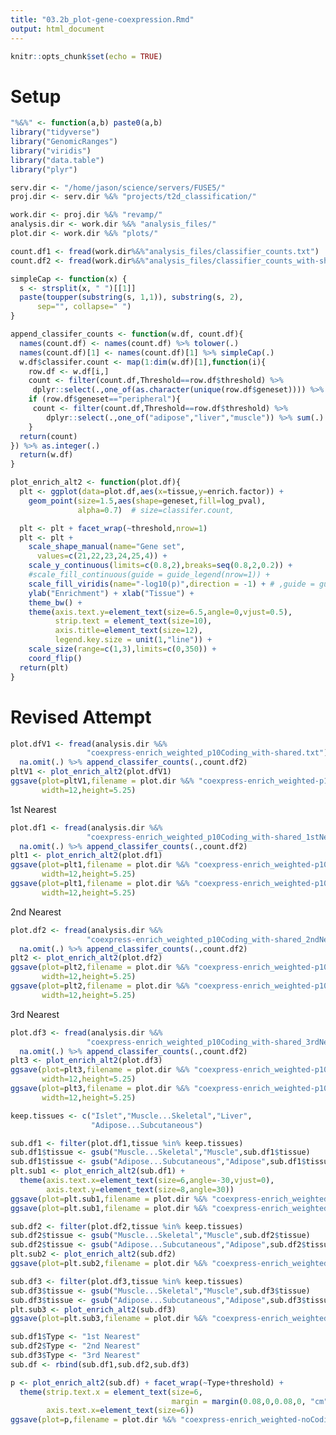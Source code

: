 ```yaml
---
title: "03.2b_plot-gene-coexpression.Rmd"
output: html_document
---
```


```r
knitr::opts_chunk$set(echo = TRUE)
```

# Setup 

```r

"%&%" <- function(a,b) paste0(a,b)
library("tidyverse")
library("GenomicRanges")
library("viridis")
library("data.table")
library("plyr")

serv.dir <- "/home/jason/science/servers/FUSE5/"
proj.dir <- serv.dir %&% "projects/t2d_classification/"

work.dir <- proj.dir %&% "revamp/"
analysis.dir <- work.dir %&% "analysis_files/"
plot.dir <- work.dir %&% "plots/"

count.df1 <- fread(work.dir%&%"analysis_files/classifier_counts.txt")
count.df2 <- fread(work.dir%&%"analysis_files/classifier_counts_with-shared.txt")

```


```r

simpleCap <- function(x) {
  s <- strsplit(x, " ")[[1]]
  paste(toupper(substring(s, 1,1)), substring(s, 2),
      sep="", collapse=" ")
}

append_classifer_counts <- function(w.df, count.df){
  names(count.df) <- names(count.df) %>% tolower(.)  
  names(count.df)[1] <- names(count.df)[1] %>% simpleCap(.)
  w.df$classifer.count <- map(1:dim(w.df)[1],function(i){
    row.df <- w.df[i,]
    count <- filter(count.df,Threshold==row.df$threshold) %>% 
     dplyr::select(.,one_of(as.character(unique(row.df$geneset)))) %>% as.integer(.)
    if (row.df$geneset=="peripheral"){
     count <- filter(count.df,Threshold==row.df$threshold) %>% 
        dplyr::select(.,one_of("adipose","liver","muscle")) %>% sum(.)  
    }
  return(count)
}) %>% as.integer(.)  
  return(w.df)
}

```


```r

plot_enrich_alt2 <- function(plot.df){
  plt <- ggplot(data=plot.df,aes(x=tissue,y=enrich.factor)) + 
    geom_point(size=1.5,aes(shape=geneset,fill=log_pval),
               alpha=0.7)  # size=classifer.count,

  plt <- plt + facet_wrap(~threshold,nrow=1)
  plt <- plt + 
    scale_shape_manual(name="Gene set",
      values=c(21,22,23,24,25,4)) +
    scale_y_continuous(limits=c(0.8,2),breaks=seq(0.8,2,0.2)) + 
    #scale_fill_continuous(guide = guide_legend(nrow=1)) + 
    scale_fill_viridis(name="-log10(p)",direction = -1) + # ,guide = guide_legend(nrow=1)
    ylab("Enrichment") + xlab("Tissue") + 
    theme_bw() + 
    theme(axis.text.y=element_text(size=6.5,angle=0,vjust=0.5),
          strip.text = element_text(size=10),
          axis.title=element_text(size=12),
          legend.key.size = unit(1,"line")) + 
    scale_size(range=c(1,3),limits=c(0,350)) + 
    coord_flip() 
  return(plt)
}

```


# Revised Attempt 

```r

plot.dfV1 <- fread(analysis.dir %&%
                 "coexpress-enrich_weighted_p10Coding_with-shared.txt") %>% 
  na.omit(.) %>% append_classifer_counts(.,count.df2)
pltV1 <- plot_enrich_alt2(plot.dfV1)
ggsave(plot=pltV1,filename = plot.dir %&% "coexpress-enrich_weighted-p10Coding_with-shared_V1.png",
       width=12,height=5.25)


```

1st Nearest 

```r

plot.df1 <- fread(analysis.dir %&%
                 "coexpress-enrich_weighted_p10Coding_with-shared_1stNearest.txt") %>% 
  na.omit(.) %>% append_classifer_counts(.,count.df2)
plt1 <- plot_enrich_alt2(plot.df1)
ggsave(plot=plt1,filename = plot.dir %&% "coexpress-enrich_weighted-p10Coding_with-shared_1stNearest.png",
       width=12,height=5.25)
ggsave(plot=plt1,filename = plot.dir %&% "coexpress-enrich_weighted-p10Coding_with-shared_1stNearest.pdf",
       width=12,height=5.25)
```


2nd Nearest 

```r

plot.df2 <- fread(analysis.dir %&%
                 "coexpress-enrich_weighted_p10Coding_with-shared_2ndNearest.txt") %>% 
  na.omit(.) %>% append_classifer_counts(.,count.df2)
plt2 <- plot_enrich_alt2(plot.df2)
ggsave(plot=plt2,filename = plot.dir %&% "coexpress-enrich_weighted-p10Coding_with-shared_2ndNearest.png",
       width=12,height=5.25)
ggsave(plot=plt2,filename = plot.dir %&% "coexpress-enrich_weighted-p10Coding_with-shared_2ndNearest.pdf",
       width=12,height=5.25)
```

3rd Nearest 

```r

plot.df3 <- fread(analysis.dir %&%
                 "coexpress-enrich_weighted_p10Coding_with-shared_3rdNearest.txt") %>% 
  na.omit(.) %>% append_classifer_counts(.,count.df2)
plt3 <- plot_enrich_alt2(plot.df3)
ggsave(plot=plt3,filename = plot.dir %&% "coexpress-enrich_weighted-p10Coding_with-shared_3rdNearest.png",
       width=12,height=5.25)
ggsave(plot=plt3,filename = plot.dir %&% "coexpress-enrich_weighted-p10Coding_with-shared_3rdNearest.pdf",
       width=12,height=5.25)
```


```r

keep.tissues <- c("Islet","Muscle...Skeletal","Liver",
                  "Adipose...Subcutaneous")

sub.df1 <- filter(plot.df1,tissue %in% keep.tissues)
sub.df1$tissue <- gsub("Muscle...Skeletal","Muscle",sub.df1$tissue)
sub.df1$tissue <- gsub("Adipose...Subcutaneous","Adipose",sub.df1$tissue)
plt.sub1 <- plot_enrich_alt2(sub.df1) +
  theme(axis.text.x=element_text(size=6,angle=-30,vjust=0),
        axis.text.y=element_text(size=8,angle=30))
ggsave(plot=plt.sub1,filename = plot.dir %&% "coexpress-enrich_weighted-noCoding-fourtiss_with-shared_1stNearest.png",width=8.5,height=1.75)
ggsave(plot=plt.sub1,filename = plot.dir %&% "coexpress-enrich_weighted-noCoding-fourtiss_with-shared_1stNearest.pdf",width=8.5,height=1.75)

sub.df2 <- filter(plot.df2,tissue %in% keep.tissues)
sub.df2$tissue <- gsub("Muscle...Skeletal","Muscle",sub.df2$tissue)
sub.df2$tissue <- gsub("Adipose...Subcutaneous","Adipose",sub.df2$tissue)
plt.sub2 <- plot_enrich_alt2(sub.df2)
ggsave(plot=plt.sub2,filename = plot.dir %&% "coexpress-enrich_weighted-noCoding-fourtiss_with-shared_2ndNearest.png",width=8.5,height=2)

sub.df3 <- filter(plot.df3,tissue %in% keep.tissues)
sub.df3$tissue <- gsub("Muscle...Skeletal","Muscle",sub.df3$tissue)
sub.df3$tissue <- gsub("Adipose...Subcutaneous","Adipose",sub.df3$tissue)
plt.sub3 <- plot_enrich_alt2(sub.df3)
ggsave(plot=plt.sub3,filename = plot.dir %&% "coexpress-enrich_weighted-noCoding-fourtiss_with-shared_3rdNearest.png",width=6,height=2)

```



```r

sub.df1$Type <- "1st Nearest"
sub.df2$Type <- "2nd Nearest"
sub.df3$Type <- "3rd Nearest"
sub.df <- rbind(sub.df1,sub.df2,sub.df3)

p <- plot_enrich_alt2(sub.df) + facet_wrap(~Type+threshold) + 
  theme(strip.text.x = element_text(size=6,
                                    margin = margin(0.08,0,0.08,0, "cm")),
        axis.text.x=element_text(size=6))
ggsave(plot=p,filename = plot.dir %&% "coexpress-enrich_weighted-noCoding-fourtiss_with-shared_full.png",width=9,height=3)

```
